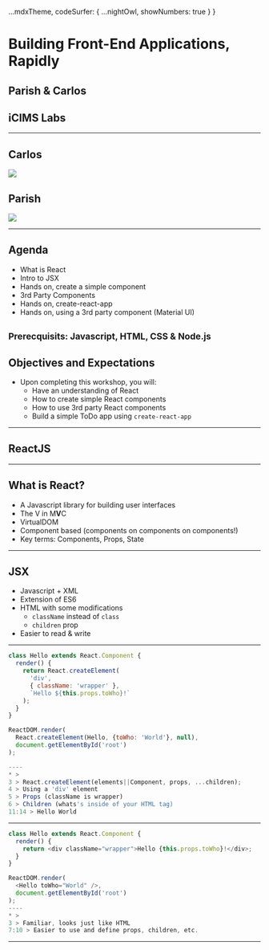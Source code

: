
  ...mdxTheme,
  codeSurfer: {
    ...nightOwl,
    showNumbers: true
  }
}

<Head>
  <title>iCIMS - Building Front-End Applications, Rapidly</title>
</Head>


# Building Front-End Applications, Rapidly
## Parish & Carlos
## iCIMS Labs

---


<div>
  <h2>Carlos</h2>
  <img src="https://render.bitstrips.com/v2/cpanel/096dffe0-3934-41db-842c-34c180d0615c-759c69da-b3bd-4af6-bd4b-23eceee9c279-v1.png?transparent=1&palette=1" />
</div>

<div>
  <h2>Parish</h2>
  <img src="https://render.bitstrips.com/v2/cpanel/76c3b171-f0cf-4dd6-b91f-91bd86693f61-e1ae95ae-4b2f-4ac6-9d33-5a18e98dac9d-v1.png?transparent=1&palette=1" />
</div>

---

## Agenda

- What is React
- Intro to JSX
- Hands on, create a simple component
- 3rd Party Components
- Hands on, create-react-app 
- Hands on, using a 3rd party component (Material UI)

<small>Prerecquisits: Javascript, HTML, CSS &amp; Node.js</small>
---

## Objectives and Expectations

- Upon completing this workshop, you will:
  - Have an understanding of React
  - How to create simple React components
  - How to use 3rd party React components
  - Build a simple ToDo app using `create-react-app`

---


## ReactJS

---

## What is React?

- A Javascript library for building user interfaces
- The V in M**V**C
- VirtualDOM
- Component based (components on components on components!)
- Key terms: Components, Props, State

---

## JSX

- Javascript + XML
- Extension of ES6
- HTML with some modifications
  - `className` instead of `class`
  - `children` prop
- Easier to read &amp; write

---
```javascript Using Javascript
class Hello extends React.Component {
  render() {
    return React.createElement(
      'div',
      { className: 'wrapper' },
      `Hello ${this.props.toWho}!`
    );
  }
}

ReactDOM.render(
  React.createElement(Hello, {toWho: 'World'}, null),
  document.getElementById('root')
);

----
* > 
3 > React.createElement(elements||Component, props, ...children);
4 > Using a 'div' element
5 > Props (className is wrapper)
6 > Children (whats's inside of your HTML tag)
11:14 > Hello World

```

---
```javascript With JSX
class Hello extends React.Component {
  render() {
    return <div className="wrapper">Hello {this.props.toWho}!</div>;
  }
}

ReactDOM.render(
  <Hello toWho="World" />,
  document.getElementById('root')
);
----
* >
3 > Familiar, looks just like HTML
7:10 > Easier to use and define props, children, etc.
```
---
